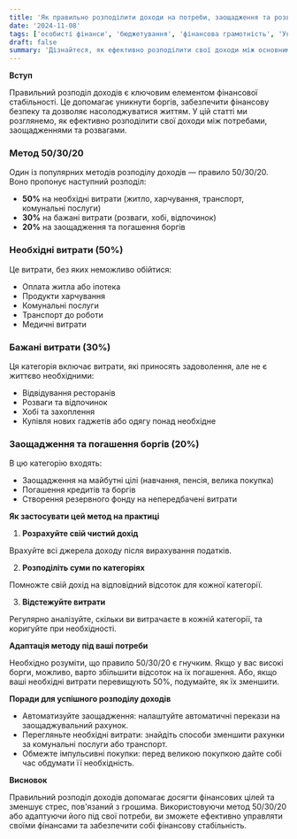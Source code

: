 ```yaml
---
title: 'Як правильно розподілити доходи на потреби, заощадження та розваги'
date: '2024-11-08'
tags: ['особисті фінанси', 'бюджетування', 'фінансова грамотність', 'Україна']
draft: false
summary: 'Дізнайтеся, як ефективно розподілити свої доходи між основними потребами, заощадженнями та розвагами. Практичні поради для українців з управління особистими фінансами.'
---
```


**Вступ**

Правильний розподіл доходів є ключовим елементом фінансової стабільності. Це допомагає уникнути боргів, забезпечити фінансову безпеку та дозволяє насолоджуватися життям. У цій статті ми розглянемо, як ефективно розподілити свої доходи між потребами, заощадженнями та розвагами.

### Метод 50/30/20

Один із популярних методів розподілу доходів — правило 50/30/20. Воно пропонує наступний розподіл:

- **50%** на необхідні витрати (житло, харчування, транспорт, комунальні послуги)
- **30%** на бажані витрати (розваги, хобі, відпочинок)
- **20%** на заощадження та погашення боргів

### Необхідні витрати (50%)

Це витрати, без яких неможливо обійтися:

- Оплата житла або іпотека
- Продукти харчування
- Комунальні послуги
- Транспорт до роботи
- Медичні витрати

### Бажані витрати (30%)

Ця категорія включає витрати, які приносять задоволення, але не є життєво необхідними:

- Відвідування ресторанів
- Розваги та відпочинок
- Хобі та захоплення
- Купівля нових гаджетів або одягу понад необхідне

### Заощадження та погашення боргів (20%)

В цю категорію входять:

- Заощадження на майбутні цілі (навчання, пенсія, велика покупка)
- Погашення кредитів та боргів
- Створення резервного фонду на непередбачені витрати

**Як застосувати цей метод на практиці**

1. **Розрахуйте свій чистий дохід**

Врахуйте всі джерела доходу після вирахування податків.

2. **Розподіліть суми по категоріях**

Помножте свій дохід на відповідний відсоток для кожної категорії.

3. **Відстежуйте витрати**

Регулярно аналізуйте, скільки ви витрачаєте в кожній категорії, та коригуйте при необхідності.

**Адаптація методу під ваші потреби**

Необхідно розуміти, що правило 50/30/20 є гнучким. Якщо у вас високі борги, можливо, варто збільшити відсоток на їх погашення. Або, якщо ваші необхідні витрати перевищують 50%, подумайте, як їх зменшити.

**Поради для успішного розподілу доходів**

- Автоматизуйте заощадження: налаштуйте автоматичні перекази на заощаджувальний рахунок.
- Перегляньте необхідні витрати: знайдіть способи зменшити рахунки за комунальні послуги або транспорт.
- Обмежте імпульсивні покупки: перед великою покупкою дайте собі час обдумати її необхідність.

**Висновок**

Правильний розподіл доходів допомагає досягти фінансових цілей та зменшує стрес, пов'язаний з грошима. Використовуючи метод 50/30/20 або адаптуючи його під свої потреби, ви зможете ефективно управляти своїми фінансами та забезпечити собі фінансову стабільність.
